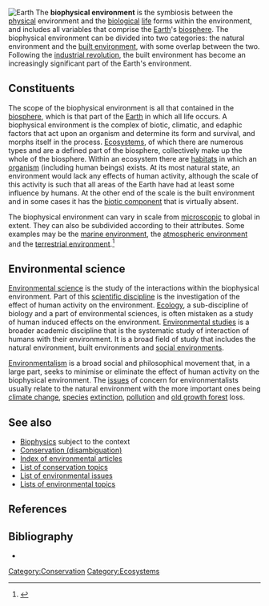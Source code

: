 {{Other uses|Environment}}
{{See also|Natural environment}}

[[Image:Nasa blue marble.jpg|right|thumb|[[Earth]]]]
The '''biophysical environment''' is the symbiosis between the [[physics|physical]] environment and the [[biological]] [[life]] forms within the environment, and includes all variables that comprise the [[Earth]]'s [[biosphere]].  The biophysical environment can be divided into two categories: the natural environment and the [[built environment]], with some overlap between the two. Following the [[industrial revolution]], the built environment has become an increasingly significant part of the Earth's environment.

== Constituents ==
The scope of the biophysical environment is all that contained in the [[biosphere]], which is that part of the [[Earth]] in which all life occurs. A biophysical environment is the complex of biotic, climatic, and edaphic factors that act upon an organism and determine its form and survival, and morphs itself in the process. [[Ecosystems]], of which there are numerous types and are a defined part of the biosphere, collectively make up the whole of the biosphere. Within an ecosystem there are [[habitat]]s in which an [[organism]] (including human beings) exists. At its most natural state, an environment would lack any effects of human activity, although the scale of this activity is such that all areas of the Earth have had at least some influence by humans. At the other end of the scale is the built environment and in some cases it has the [[biotic component]] that is virtually absent.

The biophysical environment can vary in scale from [[microscopic]] to global in extent. They can also be subdivided according to their attributes. Some examples may be the [[marine environment]], the [[atmospheric environment]] and the [[Ecoregion#Terrestrial|terrestrial environment]].<ref>{{cite book
  | last = Kemp
  | first = David
  | authorlink =
  | coauthors =
  | title = Environment Dictionary
  | publisher = Routledge
  | date = 1998
  | location = London, UK
  | pages =
  | url =
  | doi =
  | id =
  | isbn = }}</ref>

== Environmental science ==
[[Environmental science]] is the study of the interactions within the biophysical environment. Part of this [[scientific discipline]] is the investigation of the effect of human activity on the environment. [[Ecology]], a sub-discipline of biology and a part of environmental sciences, is often mistaken as a study of human induced effects on the environment. [[Environmental studies]] is a broader academic discipline that is the systematic study of interaction of humans with their environment. It is a broad field of study that includes the natural environment, built environments and [[social environment]]s.

[[Environmentalism]] is a broad social and philosophical movement that, in a large part, seeks to minimise or eliminate the effect of human activity on the biophysical environment. The [[List of environmental issues|issues]] of concern for environmentalists usually relate to the natural environment with the more important ones being [[climate change]], [[species]] [[extinction]], [[pollution]] and [[old growth forest]] loss.

== See also ==
<!--{{Portal box|Environment|Ecology}}-->
*[[Biophysics]] subject to the context
*[[Conservation (disambiguation)]]
*[[User:RichardF/Index of environmental articles|Index of environmental articles]]
*[[List of conservation topics]]
*[[List of environmental issues]]
*[[Lists of environmental topics]]

==References==
{{Reflist}}

==Bibliography==
*{{cite book
  | last =Miller
  | first = G. Tyler
  | authorlink =
  | coauthors =
  | title = Environmental science
  | publisher = Wadsworth
  | date = 1995
  | location = California
  | pages =
  | url =
  | doi =
  | id =
  | isbn =  0-534-21588-2 }}


{{attrib wikipedia|Environment (biophysical)}}

{{DEFAULTSORT:Environment (Biophysical)}}
[[Category:Environment| ]]
[[Category:Conservation]]
[[Category:Ecology| ]]
[[Category:Ecosystems]]